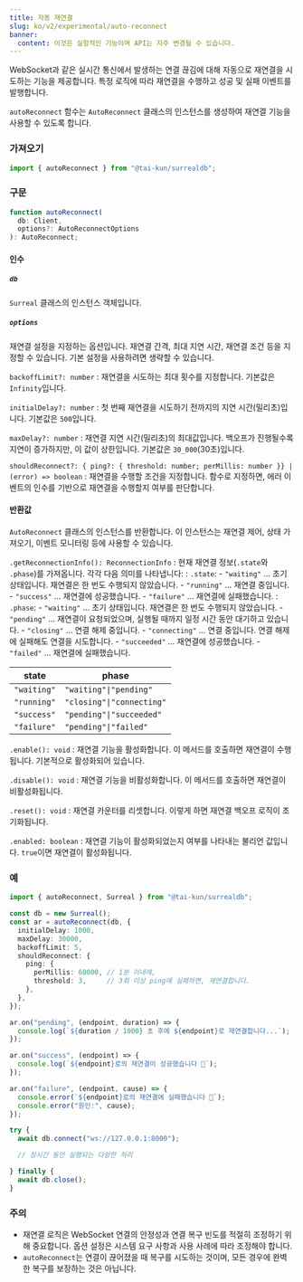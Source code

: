 ```yaml
---
title: 자동 재연결
slug: ko/v2/experimental/auto-reconnect
banner:
  content: 이것은 실험적인 기능이며 API는 자주 변경될 수 있습니다.
---
```


WebSocket과 같은 실시간 통신에서 발생하는 연결 끊김에 대해 자동으로 재연결을 시도하는 기능을 제공합니다. 특정 로직에 따라 재연결을 수행하고 성공 및 실패 이벤트를 발행합니다.

`autoReconnect` 함수는 `AutoReconnect` 클래스의 인스턴스를 생성하여 재연결 기능을 사용할 수 있도록 합니다.

### 가져오기

```ts
import { autoReconnect } from "@tai-kun/surrealdb";
```

### 구문

```ts
function autoReconnect(
  db: Client, 
  options?: AutoReconnectOptions
): AutoReconnect;
```

#### 인수

##### `db`

`Surreal` 클래스의 인스턴스 객체입니다.

##### `options`

재연결 설정을 지정하는 옵션입니다. 재연결 간격, 최대 지연 시간, 재연결 조건 등을 지정할 수 있습니다. 기본 설정을 사용하려면 생략할 수 있습니다.

`backoffLimit?: number`
:   재연결을 시도하는 최대 횟수를 지정합니다. 기본값은 `Infinity`입니다.

`initialDelay?: number`
:   첫 번째 재연결을 시도하기 전까지의 지연 시간(밀리초)입니다. 기본값은 `500`입니다.

`maxDelay?: number`
:   재연결 지연 시간(밀리초)의 최대값입니다. 백오프가 진행될수록 지연이 증가하지만, 이 값이 상한입니다. 기본값은 `30_000`(30초)입니다.

`shouldReconnect?: { ping?: { threshold: number; perMillis: number }} | (error) => boolean`
:   재연결을 수행할 조건을 지정합니다. 함수로 지정하면, 에러 이벤트의 인수를 기반으로 재연결을 수행할지 여부를 판단합니다.

#### 반환값

`AutoReconnect` 클래스의 인스턴스를 반환합니다. 이 인스턴스는 재연결 제어, 상태 가져오기, 이벤트 모니터링 등에 사용할 수 있습니다.

`.getReconnectionInfo(): ReconnectionInfo`
:   현재 재연결 정보(`.state`와 `.phase`)를 가져옵니다. 각각 다음 의미를 나타냅니다:
:   `.state`:
    - `"waiting"` ... 초기 상태입니다. 재연결은 한 번도 수행되지 않았습니다.
    - `"running"` ... 재연결 중입니다.
    - `"success"` ... 재연결에 성공했습니다.
    - `"failure"` ... 재연결에 실패했습니다.
:   `.phase`:
    - `"waiting"`    ... 초기 상태입니다. 재연결은 한 번도 수행되지 않았습니다.
    - `"pending"`    ... 재연결이 요청되었으며, 실행될 때까지 일정 시간 동안 대기하고 있습니다.
    - `"closing"`    ... 연결 해제 중입니다.
    - `"connecting"` ... 연결 중입니다. 연결 해제에 실패해도 연결을 시도합니다.
    - `"succeeded"`  ... 재연결에 성공했습니다.
    - `"failed"`     ... 재연결에 실패했습니다.

| state       | phase                     |
| ----------- | ------------------------- |
| `"waiting"` | `"waiting"\|"pending"`    |
| `"running"` | `"closing"\|"connecting"` |
| `"success"` | `"pending"\|"succeeded"`  |
| `"failure"` | `"pending"\|"failed"`     |

`.enable(): void`
:   재연결 기능을 활성화합니다. 이 메서드를 호출하면 재연결이 수행됩니다. 기본적으로 활성화되어 있습니다.

`.disable(): void`
:   재연결 기능을 비활성화합니다. 이 메서드를 호출하면 재연결이 비활성화됩니다.

`.reset(): void`
:   재연결 카운터를 리셋합니다. 이렇게 하면 재연결 백오프 로직이 초기화됩니다.

`.enabled: boolean`
:   재연결 기능이 활성화되었는지 여부를 나타내는 불리언 값입니다. `true`이면 재연결이 활성화됩니다.

### 예

```ts
import { autoReconnect, Surreal } from "@tai-kun/surrealdb";

const db = new Surreal();
const ar = autoReconnect(db, {
  initialDelay: 1000,
  maxDelay: 30000,
  backoffLimit: 5,
  shouldReconnect: {
    ping: {
      perMillis: 60000, // 1분 이내에,
      threshold: 3,     // 3회 이상 ping에 실패하면, 재연결합니다.
    },
  },
});

ar.on("pending", (endpoint, duration) => {
  console.log(`${duration / 1000} 초 후에 ${endpoint}로 재연결합니다...`);
});

ar.on("success", (endpoint) => {
  console.log(`${endpoint}로의 재연결이 성공했습니다 🎉`);
});

ar.on("failure", (endpoint, cause) => {
  console.error(`${endpoint}로의 재연결에 실패했습니다 🤯`);
  console.error("원인:", cause);
});

try {
  await db.connect("ws://127.0.0.1:8000");

  // 장시간 동안 실행되는 다양한 처리

} finally {
  await db.close();
}
```

### 주의

- 재연결 로직은 WebSocket 연결의 안정성과 연결 복구 빈도를 적절히 조정하기 위해 중요합니다. 옵션 설정은 시스템 요구 사항과 사용 사례에 따라 조정해야 합니다.
- `autoReconnect`는 연결이 끊어졌을 때 복구를 시도하는 것이며, 모든 경우에 완벽한 복구를 보장하는 것은 아닙니다.
